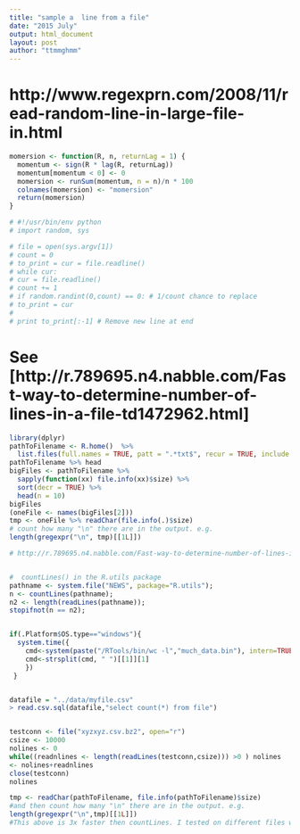 ```yaml
---
title: "sample a  line from a file"
date: "2015 July"
output: html_document
layout: post
author: "ttmmghmm"
---
```


# http://www.regexprn.com/2008/11/read-random-line-in-large-file-in.html
```r
momersion <- function(R, n, returnLag = 1) {
  momentum <- sign(R * lag(R, returnLag))
  momentum[momentum < 0] <- 0
  momersion <- runSum(momentum, n = n)/n * 100
  colnames(momersion) <- "momersion"
  return(momersion)
}

```


```r
# #!/usr/bin/env python
# import random, sys

# file = open(sys.argv[1])
# count = 0
# to_print = cur = file.readline()
# while cur:
# cur = file.readline()
# count += 1
# if random.randint(0,count) == 0: # 1/count chance to replace
# to_print = cur
# 
# print to_print[:-1] # Remove new line at end 
```

# See [http://r.789695.n4.nabble.com/Fast-way-to-determine-number-of-lines-in-a-file-td1472962.html]
```r
library(dplyr)
pathToFilename <- R.home()  %>% 
  list.files(full.names = TRUE, patt = ".*txt$", recur = TRUE, include.dirs = TRUE)
pathToFilename %>% head
bigFiles <- pathToFilename %>% 
  sapply(function(xx) file.info(xx)$size) %>%
  sort(decr = TRUE) %>%
  head(n = 10)
bigFiles
(oneFile <- names(bigFiles[2]))
tmp <- oneFile %>% readChar(file.info(.)$size)
# count how many "\n" there are in the output. e.g.
length(gregexpr("\n", tmp)[[1L]])

```

```r
# http://r.789695.n4.nabble.com/Fast-way-to-determine-number-of-lines-in-a-file-td1472962.html


#  countLines() in the R.utils package 
pathname <- system.file("NEWS", package="R.utils");
n <- countLines(pathname);
n2 <- length(readLines(pathname));
stopifnot(n == n2);


if(.Platform$OS.type=="windows"){ 
  system.time({ 
    cmd<-system(paste("/RTools/bin/wc -l","much_data.bin"), intern=TRUE) 
    cmd<-strsplit(cmd, " ")[[1]][1] 
    }) 
 } 


datafile = "../data/myfile.csv"
> read.csv.sql(datafile,"select count(*) from file")


testconn <- file("xyzxyz.csv.bz2", open="r") 
csize <- 10000 
nolines <- 0 
while((readnlines <- length(readLines(testconn,csize))) >0 ) nolines 
<- nolines+readnlines 
close(testconn) 
nolines 

tmp <- readChar(pathToFilename, file.info(pathToFilename)$size)
#and then count how many "\n" there are in the output. e.g.
length(gregexpr("\n",tmp)[[1L]])
#This above is 3x faster then countLines. I tested on different files with 2000 to 10000 rows
```